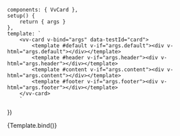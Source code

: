
<Meta
	title="Components/Card"
	component={VvCard}
	args={defaultArgs}
	argTypes={argTypes}
/>

	components: { VvCard },
	setup() {
		return { args }
	},
	template: `
        <vv-card v-bind="args" data-testId="card">
			<template #default v-if="args.default"><div v-html="args.default"></div></template>
			<template #header v-if="args.header"><div v-html="args.header"></div></template>
			<template #content v-if="args.content"><div v-html="args.content"></div></template>
			<template #footer v-if="args.footer"><div v-html="args.footer"></div></template>
        </vv-card>
        `
})

<Canvas>
	<Story
		name="Default"
		play={defaulTest}
		args={{
			content:
				'Lorem ipsum dolor sit amet, consectetur adipiscing elit. Aenean turpis diam, tempor non sem ut, suscipit gravida mi.'
		}}>
		{Template.bind()}
	</Story>
</Canvas>

